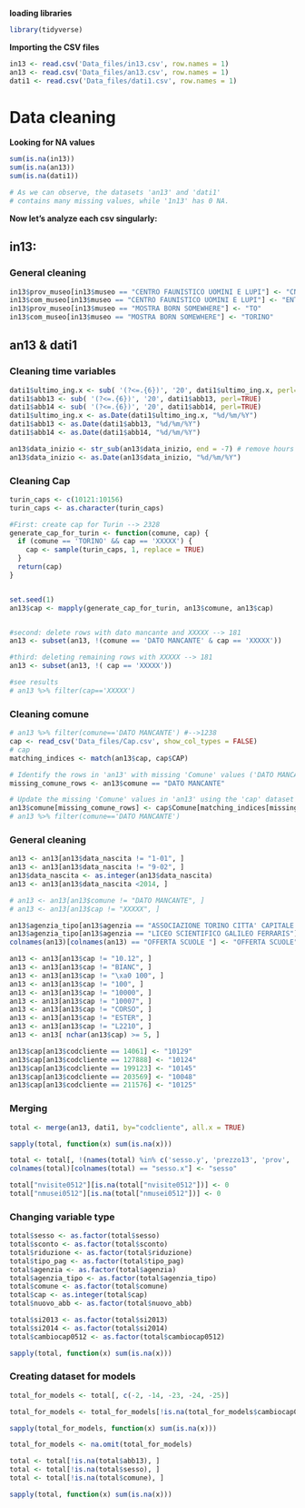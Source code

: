 **loading libraries**

```r
library(tidyverse)
```

**Importing the CSV files**

```r
in13 <- read.csv('Data_files/in13.csv', row.names = 1)
an13 <- read.csv('Data_files/an13.csv', row.names = 1)
dati1 <- read.csv('Data_files/dati1.csv', row.names = 1)
```

# Data cleaning

**Looking for NA values**

```r
sum(is.na(in13))
sum(is.na(an13))
sum(is.na(dati1))

# As we can observe, the datasets 'an13' and 'dati1' 
# contains many missing values, while '1n13' has 0 NA.
```

**Now let's analyze each csv singularly:**

##   in13:

### General cleaning

```r
in13$prov_museo[in13$museo == "CENTRO FAUNISTICO UOMINI E LUPI"] <- "CN"
in13$com_museo[in13$museo == "CENTRO FAUNISTICO UOMINI E LUPI"] <- "ENTRACQUE"
in13$prov_museo[in13$museo == "MOSTRA BORN SOMEWHERE"] <- "TO"
in13$com_museo[in13$museo == "MOSTRA BORN SOMEWHERE"] <- "TORINO"
```

## an13 & dati1

### Cleaning time variables

```r
dati1$ultimo_ing.x <- sub( '(?<=.{6})', '20', dati1$ultimo_ing.x, perl=TRUE)
dati1$abb13 <- sub( '(?<=.{6})', '20', dati1$abb13, perl=TRUE)
dati1$abb14 <- sub( '(?<=.{6})', '20', dati1$abb14, perl=TRUE)
dati1$ultimo_ing.x <- as.Date(dati1$ultimo_ing.x, "%d/%m/%Y")
dati1$abb13 <- as.Date(dati1$abb13, "%d/%m/%Y")
dati1$abb14 <- as.Date(dati1$abb14, "%d/%m/%Y")

an13$data_inizio <- str_sub(an13$data_inizio, end = -7) # remove hours and minutes
an13$data_inizio <- as.Date(an13$data_inizio, "%d/%m/%Y")
```

### Cleaning Cap

```r
turin_caps <- c(10121:10156)
turin_caps <- as.character(turin_caps)

#First: create cap for Turin --> 2328
generate_cap_for_turin <- function(comune, cap) {
  if (comune == 'TORINO' && cap == 'XXXXX') {
    cap <- sample(turin_caps, 1, replace = TRUE)
  }
  return(cap)
}


set.seed(1)
an13$cap <- mapply(generate_cap_for_turin, an13$comune, an13$cap)


#second: delete rows with dato mancante and XXXXX --> 181
an13 <- subset(an13, !(comune == 'DATO MANCANTE' & cap == 'XXXXX'))

#third: deleting remaining rows with XXXXX --> 181
an13 <- subset(an13, !( cap == 'XXXXX'))

#see results
# an13 %>% filter(cap=='XXXXX')
```

### Cleaning comune

```r
# an13 %>% filter(comune=='DATO MANCANTE') #-->1238
cap <- read_csv('Data_files/Cap.csv', show_col_types = FALSE)
# cap
matching_indices <- match(an13$cap, cap$CAP)

# Identify the rows in 'an13' with missing 'Comune' values ('DATO MANCANTE')
missing_comune_rows <- an13$comune == "DATO MANCANTE"

# Update the missing 'Comune' values in 'an13' using the 'cap' dataset
an13$comune[missing_comune_rows] <- cap$Comune[matching_indices[missing_comune_rows]]
# an13 %>% filter(comune=='DATO MANCANTE')
```

### General cleaning

```r
an13 <- an13[an13$data_nascita != "1-01", ]
an13 <- an13[an13$data_nascita != "9-02", ]
an13$data_nascita <- as.integer(an13$data_nascita)
an13 <- an13[an13$data_nascita <2014, ]

# an13 <- an13[an13$comune != "DATO MANCANTE", ]
# an13 <- an13[an13$cap != "XXXXX", ]

an13$agenzia_tipo[an13$agenzia == "ASSOCIAZIONE TORINO CITTA' CAPITALE EURO"] <- "ASSOCIAZIONE"
an13$agenzia_tipo[an13$agenzia == "LICEO SCIENTIFICO GALILEO FERRARIS"] <- "OFFERTA SCUOLE "
colnames(an13)[colnames(an13) == "OFFERTA SCUOLE "] <- "OFFERTA SCUOLE"

an13 <- an13[an13$cap != "10.12", ]
an13 <- an13[an13$cap != "BIANC", ]
an13 <- an13[an13$cap != "\xa0 100", ]
an13 <- an13[an13$cap != "100", ]
an13 <- an13[an13$cap != "10000", ]
an13 <- an13[an13$cap != "10007", ]
an13 <- an13[an13$cap != "CORSO", ]
an13 <- an13[an13$cap != "ESTER", ]
an13 <- an13[an13$cap != "L2210", ]
an13 <- an13[ nchar(an13$cap) >= 5, ]

an13$cap[an13$codcliente == 14061] <- "10129"
an13$cap[an13$codcliente == 127888] <- "10124"
an13$cap[an13$codcliente == 199123] <- "10145"
an13$cap[an13$codcliente == 203569] <- "10048"
an13$cap[an13$codcliente == 211576] <- "10125"
```


### Merging

```r
total <- merge(an13, dati1, by="codcliente", all.x = TRUE)
```

```r
sapply(total, function(x) sum(is.na(x)))
```

```r
total <- total[, !(names(total) %in% c('sesso.y', 'prezzo13', 'prov', 'professione'))]
colnames(total)[colnames(total) == "sesso.x"] <- "sesso"

total["nvisite0512"][is.na(total["nvisite0512"])] <- 0
total["nmusei0512"][is.na(total["nmusei0512"])] <- 0
```

### Changing variable type

```r
total$sesso <- as.factor(total$sesso)
total$sconto <- as.factor(total$sconto)
total$riduzione <- as.factor(total$riduzione)
total$tipo_pag <- as.factor(total$tipo_pag)
total$agenzia <- as.factor(total$agenzia)
total$agenzia_tipo <- as.factor(total$agenzia_tipo)
total$comune <- as.factor(total$comune)
total$cap <- as.integer(total$cap)
total$nuovo_abb <- as.factor(total$nuovo_abb)

total$si2013 <- as.factor(total$si2013)
total$si2014 <- as.factor(total$si2014)
total$cambiocap0512 <- as.factor(total$cambiocap0512)
```


```r
sapply(total, function(x) sum(is.na(x)))
```

### Creating dataset for models

```r
total_for_models <- total[, c(-2, -14, -23, -24, -25)]
```

```r
total_for_models <- total_for_models[!is.na(total_for_models$cambiocap0512), ]
```

```r
sapply(total_for_models, function(x) sum(is.na(x)))
```
```r
total_for_models <- na.omit(total_for_models)
```

```r
total <- total[!is.na(total$abb13), ]
total <- total[!is.na(total$sesso), ]
total <- total[!is.na(total$comune), ]
```

```r
sapply(total, function(x) sum(is.na(x)))
```

